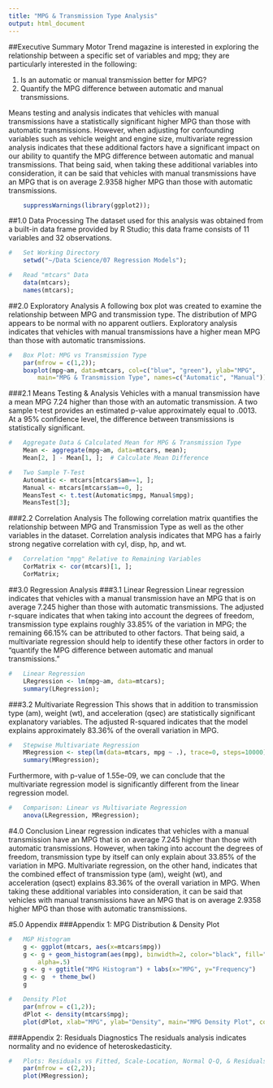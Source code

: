 ```yaml
---
title: "MPG & Transmission Type Analysis"
output: html_document
---
```

##Executive Summary
Motor Trend magazine is interested in exploring the relationship between a specific set of variables and mpg; they are particularly interested in the following:

1. Is an automatic or manual transmission better for MPG?
2. Quantify the MPG difference between automatic and manual transmissions.

Means testing and analysis indicates that vehicles with manual transmissions have a statistically significant higher MPG than those with automatic transmissions.  However, when adjusting for confounding variables such as vehicle weight and engine size, multivariate regression analysis indicates that these additional factors have a significant impact on our ability to quantify the MPG difference between automatic and manual transmissions.  That being said, when taking these additional variables into consideration, it can be said that vehicles with manual transmissions have an MPG that is on average 2.9358 higher MPG than those with automatic transmissions.
  
```r
    suppressWarnings(library(ggplot2));
```
  
##1.0 Data Processing
The dataset used for this analysis was obtained from a built-in data frame provided by R Studio; this data frame consists of 11 variables and 32 observations.
```r
#   Set Working Directory
    setwd("~/Data Science/07 Regression Models");

#   Read "mtcars" Data
    data(mtcars);
    names(mtcars);
```
  
##2.0 Exploratory Analysis
A following box plot was created to examine the relationship between MPG and transmission type.  The distribution of MPG appears to be normal with no apparent outliers.  Exploratory analysis indicates that vehicles with manual transmissions have a higher mean MPG than those with automatic transmissions.
```r
#   Box Plot: MPG vs Transmission Type
    par(mfrow = c(1,2));
    boxplot(mpg~am, data=mtcars, col=c("blue", "green"), ylab="MPG",
        main="MPG & Transmission Type", names=c("Automatic", "Manual"));
```
  
###2.1 Means Testing & Analysis
Vehicles with a manual transmission have a mean MPG 7.24 higher than those with an automatic transmission. A two sample t-test provides an estimated p-value approximately equal to .0013.  At a 95% confidence level, the difference between transmissions is statistically significant.
```r
#   Aggregate Data & Calculated Mean for MPG & Transmission Type
    Mean <- aggregate(mpg~am, data=mtcars, mean);
    Mean[2, ] - Mean[1, ];  # Calculate Mean Difference

#   Two Sample T-Test
    Automatic <- mtcars[mtcars$am==1, ];
    Manual <- mtcars[mtcars$am==0, ];
    MeansTest <- t.test(Automatic$mpg, Manual$mpg);
    MeansTest[3];
```
  
###2.2 Correlation Analysis
The following correlation matrix quantifies the relationship between MPG and Transmission Type as well as the other variables in the dataset.  Correlation analysis indicates that MPG has a fairly strong negative correlation with cyl, disp, hp, and wt.
```r
#   Correlation "mpg" Relative to Remaining Variables
    CorMatrix <- cor(mtcars)[1, ];
    CorMatrix;
```
  
##3.0 Regression Analysis
###3.1 Linear Regression
Linear regression indicates that vehicles with a manual transmission have an MPG that is on average 7.245 higher than those with automatic transmissions. The adjusted r-square indicates that when taking into account the degrees of freedom, transmission type explains roughly 33.85% of the variation in MPG; the remaining 66.15% can be attributed to other factors.  That being said, a multivariate regression should help to identify these other factors in order to "quantify the MPG difference between automatic and manual transmissions."
```r
#   Linear Regression
    LRegression <- lm(mpg~am, data=mtcars);
    summary(LRegression);
```


###3.2 Multivariate Regression
This shows that in addition to transmission type (am), weight (wt), and acceleration  (qsec) are statistically significant explanatory variables. The adjusted R-squared indicates that the model explains approximately 83.36% of the overall variation in MPG.
```r
#   Stepwise Multivariate Regression
    MRegression <- step(lm(data=mtcars, mpg ~ .), trace=0, steps=10000);
    summary(MRegression);
```

Furthermore, with p-value of 1.55e-09, we can conclude that the multivariate regression model is significantly different from the linear regression model.
```r
#   Comparison: Linear vs Multivariate Regression
    anova(LRegression, MRegression);
```
  
#4.0 Conclusion
Linear regression indicates that vehicles with a manual transmission have an MPG that is on average 7.245 higher than those with automatic transmissions. However, when taking into account the degrees of freedom, transmission type by itself can only explain about 33.85% of the variation in MPG.  Multivariate regression, on the other hand, indicates that the combined effect of transmission type (am), weight (wt), and acceleration (qsect) explains 83.36% of the overall variation in MPG. When taking these additional variables into consideration, it can be said that vehicles with manual transmissions have an MPG that is on average 2.9358 higher MPG than those with automatic transmissions.
  
#5.0 Appendix
###Appendix 1: MPG Distribution & Density Plot
```r
#   MGP Histogram
    g <- ggplot(mtcars, aes(x=mtcars$mpg))
    g <- g + geom_histogram(aes(mpg), binwidth=2, color="black", fill="green", 
        alpha=.5)
    g <- g + ggtitle("MPG Histogram") + labs(x="MPG", y="Frequency")
    g <- g  + theme_bw()
    g

#   Density Plot
    par(mfrow = c(1,2));
    dPlot <- density(mtcars$mpg);
    plot(dPlot, xlab="MPG", ylab="Density", main="MPG Density Plot", col="blue", lwd=2);
```
  
###Appendix 2: Residuals Diagnostics
The residuals analysis indicates normality and no evidence of heteroskedasticity.
```r
#   Plots: Residuals vs Fitted, Scale-Location, Normal Q-Q, & Residuals vs Leverage
    par(mfrow = c(2,2));
    plot(MRegression);
```
